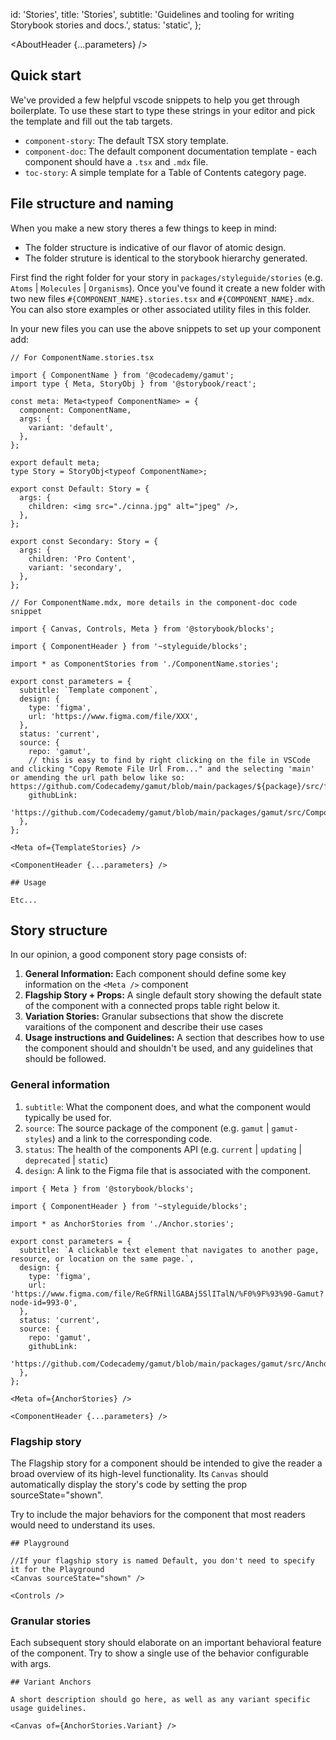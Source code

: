 

  id: 'Stories',
  title: 'Stories',
  subtitle: 'Guidelines and tooling for writing Storybook stories and docs.',
  status: 'static',
};

<Meta title="Meta/Stories" />

<AboutHeader {...parameters} />

## Quick start

We've provided a few helpful vscode snippets to help you get through boilerplate. To use these start to type these strings in your editor and pick the template and fill out the tab targets.

- `component-story`: The default TSX story template.
- `component-doc`: The default component documentation template - each component should have a `.tsx` and `.mdx` file.
- `toc-story`: A simple template for a Table of Contents category page.

## File structure and naming

When you make a new story theres a few things to keep in mind:

- The folder structure is indicative of our flavor of atomic design.
- The folder struture is identical to the storybook hierarchy generated.

First find the right folder for your story in `packages/styleguide/stories` (e.g. `Atoms` | `Molecules` | `Organisms`).
Once you've found it create a new folder with two new files `#{COMPONENT_NAME}.stories.tsx` and `#{COMPONENT_NAME}.mdx`. You can also store examples or other associated utility files in this folder.

In your new files you can use the above snippets to set up your component add:

```tsx
// For ComponentName.stories.tsx

import { ComponentName } from '@codecademy/gamut';
import type { Meta, StoryObj } from '@storybook/react';

const meta: Meta<typeof ComponentName> = {
  component: ComponentName,
  args: {
    variant: 'default',
  },
};

export default meta;
type Story = StoryObj<typeof ComponentName>;

export const Default: Story = {
  args: {
    children: <img src="./cinna.jpg" alt="jpeg" />,
  },
};

export const Secondary: Story = {
  args: {
    children: 'Pro Content',
    variant: 'secondary',
  },
};
```

```tsx
// For ComponentName.mdx, more details in the component-doc code snippet

import { Canvas, Controls, Meta } from '@storybook/blocks';

import { ComponentHeader } from '~styleguide/blocks';

import * as ComponentStories from './ComponentName.stories';

export const parameters = {
  subtitle: `Template component`,
  design: {
    type: 'figma',
    url: 'https://www.figma.com/file/XXX',
  },
  status: 'current',
  source: {
    repo: 'gamut',
    // this is easy to find by right clicking on the file in VSCode and clicking "Copy Remote File Url From..." and the selecting 'main' or amending the url path below like so: https://github.com/Codecademy/gamut/blob/main/packages/${package}/src/file/location
    githubLink:
      'https://github.com/Codecademy/gamut/blob/main/packages/gamut/src/ComponentName',
  },
};

<Meta of={TemplateStories} />

<ComponentHeader {...parameters} />

## Usage

Etc...
```

## Story structure

In our opinion, a good component story page consists of:

1. **General Information:** Each component should define some key information on the `<Meta />` component
2. **Flagship Story + Props:** A single default story showing the default state of the component with a connected props table right below it.
3. **Variation Stories:** Granular subsections that show the discrete varaitions of the component and describe their use cases
4. **Usage instructions and Guidelines:** A section that describes how to use the component should and shouldn't be used, and any guidelines that should be followed.

### General information

1. `subtitle`: What the component does, and what the component would typically be used for.
2. `source`: The source package of the component (e.g. `gamut` | `gamut-styles`) and a link to the corresponding code.
3. `status`: The health of the components API (e.g. `current` | `updating` | `deprecated` | `static`)
4. `design`: A link to the Figma file that is associated with the component.

```tsx
import { Meta } from '@storybook/blocks';

import { ComponentHeader } from '~styleguide/blocks';

import * as AnchorStories from './Anchor.stories';

export const parameters = {
  subtitle: `A clickable text element that navigates to another page, resource, or location on the same page.`,
  design: {
    type: 'figma',
    url: 'https://www.figma.com/file/ReGfRNillGABAj5SlITalN/%F0%9F%93%90-Gamut?node-id=993-0',
  },
  status: 'current',
  source: {
    repo: 'gamut',
    githubLink:
      'https://github.com/Codecademy/gamut/blob/main/packages/gamut/src/Anchor',
  },
};

<Meta of={AnchorStories} />

<ComponentHeader {...parameters} />

```

### Flagship story

The Flagship story for a component should be intended to give the reader a broad overview of its high-level functionality. Its `Canvas` should automatically display the story's code by setting the prop sourceState="shown".

Try to include the major behaviors for the component that most readers would need to understand its uses.

```tsx
## Playground

//If your flagship story is named Default, you don't need to specify it for the Playground
<Canvas sourceState="shown" />

<Controls />
```

### Granular stories

Each subsequent story should elaborate on an important behavioral feature of the component.
Try to show a single use of the behavior configurable with args.

```tsx
## Variant Anchors

A short description should go here, as well as any variant specific usage guidelines.

<Canvas of={AnchorStories.Variant} />

```
